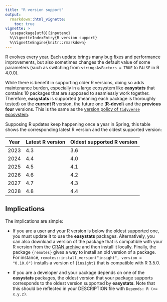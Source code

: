 ```yaml
---
title: "R version support"
output: 
  rmarkdown::html_vignette:
    toc: true
vignette: >
  \usepackage[utf8]{inputenc}
  %\VignetteIndexEntry{R version support}
  %\VignetteEngine{knitr::rmarkdown}
---
```


R evolves every year. Each update brings many bug fixes and performance 
improvements, but also sometimes changes the default value of some parameters
(such as switching from `stringsAsFactors = TRUE` to `FALSE` in R 4.0.0).

While there is benefit in supporting older R versions, doing so adds 
maintenance burden, especially in a large ecosystem like **easystats** that
contains 10 packages that are supposed to seamlessly work together. Therefore,
**easystats** is supported (meaning each package is thoroughly tested) on the
**current R** version, the future one (**R-devel**) and the **previous four**
versions. This is the same as the [version policy of `tidyverse`
ecosystem](https://www.tidyverse.org/blog/2019/04/r-version-support/).

Supposing R updates keep happening once a year in Spring, this table shows the 
corresponding latest R version and the oldest supported version:

| Year | Latest R version | Oldest supported R version |
|------|------------------|----------------------------|
| 2023 | 4.3              | 3.6                        |
| 2024 | 4.4              | 4.0                        |
| 2025 | 4.5              | 4.1                        |
| 2026 | 4.6              | 4.2                        |
| 2027 | 4.7              | 4.3                        |
| 2028 | 4.8              | 4.4                        |

## Implications

The implications are simple:

* If you are a user and your R version is below the oldest supported one, you
  must update it to use the **easystats** packages. Alternatively, you can
  also download a version of the package that is compatible with your R version
  from the [CRAN archive](https://cran.r-project.org/src/contrib/Archive/) and
  then install it locally. Finally, the package `{remotes}` gives a way to install
  an old version of a package. For instance, 
  `remotes::install_version("insight", version = "0.10.0")` installs a version
  of `{insight}` that is compatible with R 3.5.0.

* If you are a developer and your package depends on one of the **easystats**
  packages, the oldest version that your package supports corresponds to the 
  oldest version supported by **easystats**. Note that this should be reflected
  in your DESCRIPTION file with `Depends: R (>= x.y.z)`.
